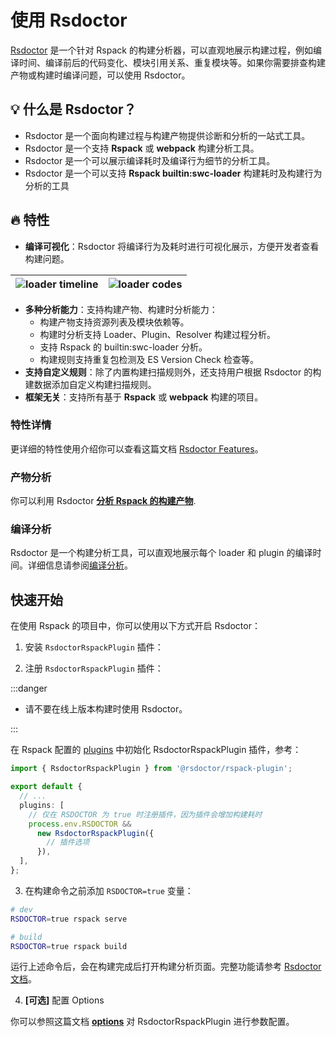 # 使用 Rsdoctor

[Rsdoctor](https://rsdoctor.dev/) 是一个针对 Rspack 的构建分析器，可以直观地展示构建过程，例如编译时间、编译前后的代码变化、模块引用关系、重复模块等。如果你需要排查构建产物或构建时编译问题，可以使用 Rsdoctor。

## 💡 什么是 Rsdoctor？

- Rsdoctor 是一个面向构建过程与构建产物提供诊断和分析的一站式工具。
- Rsdoctor 是一个支持 **Rspack** 或 **webpack** 构建分析工具。
- Rsdoctor 是一个可以展示编译耗时及编译行为细节的分析工具。
- Rsdoctor 是一个可以支持 **Rspack builtin:swc-loader** 构建耗时及构建行为分析的工具

## 🔥 特性

- **编译可视化**：Rsdoctor 将编译行为及耗时进行可视化展示，方便开发者查看构建问题。

| <img src="https://assets.rspack.dev/others/assets/rsdoctor/rsdoctor-loader-timeline.png?raw=true"  alt="loader timeline" /> | <img src="https://assets.rspack.dev/others/assets/rsdoctor/rsdoctor-analyze-code.png" alt="loader codes" /> |
| --------------------------------------------------------------------------------------------------------------------------- | ----------------------------------------------------------------------------------------------------------- |

- **多种分析能力**：支持构建产物、构建时分析能力：
  - 构建产物支持资源列表及模块依赖等。
  - 构建时分析支持 Loader、Plugin、Resolver 构建过程分析。
  - 支持 Rspack 的 builtin:swc-loader 分析。
  - 构建规则支持重复包检测及 ES Version Check 检查等。
- **支持自定义规则**：除了内置构建扫描规则外，还支持用户根据 Rsdoctor 的构建数据添加自定义构建扫描规则。
- **框架无关**：支持所有基于 **Rspack** 或 **webpack** 构建的项目。

### 特性详情

更详细的特性使用介绍你可以查看这篇文档 [Rsdoctor Features](https://rsdoctor.dev/zh/guide/start/features)。

### 产物分析

你可以利用 Rsdoctor **[分析 Rspack 的构建产物](/guide/optimization/analysis#rsdoctor-%E7%9A%84%E4%BA%A7%E7%89%A9%E5%88%86%E6%9E%90)**.

### 编译分析

Rsdoctor 是一个构建分析工具，可以直观地展示每个 loader 和 plugin 的编译时间。详细信息请参阅[编译分析](/guide/optimization/profile#rsdoctor-%E7%9A%84%E7%BC%96%E8%AF%91%E5%88%86%E6%9E%90)。

## 快速开始

在使用 Rspack 的项目中，你可以使用以下方式开启 Rsdoctor：

1. 安装 `RsdoctorRspackPlugin` 插件：


<PackageManagerTabs command="add @rsdoctor/rspack-plugin -D" />

2. 注册 `RsdoctorRspackPlugin` 插件：

:::danger

- 请不要在线上版本构建时使用 Rsdoctor。

:::

在 Rspack 配置的 [plugins](/config/plugins.html#plugins) 中初始化 RsdoctorRspackPlugin 插件，参考：

```ts title="rspack.config.mjs"
import { RsdoctorRspackPlugin } from '@rsdoctor/rspack-plugin';

export default {
  // ...
  plugins: [
    // 仅在 RSDOCTOR 为 true 时注册插件，因为插件会增加构建耗时
    process.env.RSDOCTOR &&
      new RsdoctorRspackPlugin({
        // 插件选项
      }),
  ],
};
```

3. 在构建命令之前添加 `RSDOCTOR=true` 变量：

```bash
# dev
RSDOCTOR=true rspack serve

# build
RSDOCTOR=true rspack build
```

运行上述命令后，会在构建完成后打开构建分析页面。完整功能请参考 [Rsdoctor 文档](https://rsdoctor.dev/)。

4. **[可选]** 配置 Options

你可以参照这篇文档 [**options**](https://rsdoctor.dev/config/options/options) 对 RsdoctorRspackPlugin 进行参数配置。
